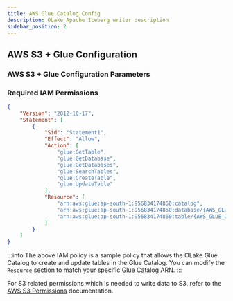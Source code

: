 ```yaml
---
title: AWS Glue Catalog Config
description: OLake Apache Iceberg writer description
sidebar_position: 2
---
```


## AWS S3 + Glue Configuration

<GlueIcebergWriterConfig/>

### AWS S3 + Glue Configuration Parameters

<GlueIcebergWriterConfigDetails/>

### Required IAM Permissions

```json
{
    "Version": "2012-10-17",
    "Statement": [
        {
            "Sid": "Statement1",
            "Effect": "Allow",
            "Action": [
                "glue:GetTable",
                "glue:GetDatabase",
                "glue:GetDatabases",
                "glue:SearchTables",
                "glue:CreateTable",
                "glue:UpdateTable"
            ],
            "Resource": [
                "arn:aws:glue:ap-south-1:956834174860:catalog",
                "arn:aws:glue:ap-south-1:956834174860:database/{AWS_GLUE_DATABASE_NAME}",
                "arn:aws:glue:ap-south-1:956834174860:table/{AWS_GLUE_DATABASE_NAME}/*"
            ]
        }
    ]
}
```

:::info
The above IAM policy is a sample policy that allows the OLake Glue Catalog to create and update tables in the Glue Catalog. You can modify the `Resource` section to match your specific Glue Catalog ARN.
:::

For S3 related permissions which is needed to write data to S3, refer to the [AWS S3 Permissions](../../s3/overview#iam-permissions-required) documentation.
